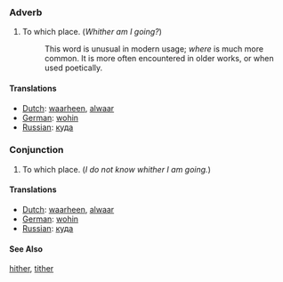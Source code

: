 ===Adverb===

# To which place.  (''Whither am I going?'')
#:This word is unusual in modern usage; ''where'' is much more common.  It is more often encountered in older works, or when used poetically.

====Translations====
*[[Dutch]]: [[waarheen]], [[alwaar]]
*[[German]]: [[wohin]]
*[[Russian]]: [[куда]]

===Conjunction===

# To which place.  (''I do not know whither I am going.'')

====Translations====
*[[Dutch]]: [[waarheen]], [[alwaar]]
*[[German]]: [[wohin]]
*[[Russian]]: [[куда]]

====See Also====
[[hither]], [[tither]]